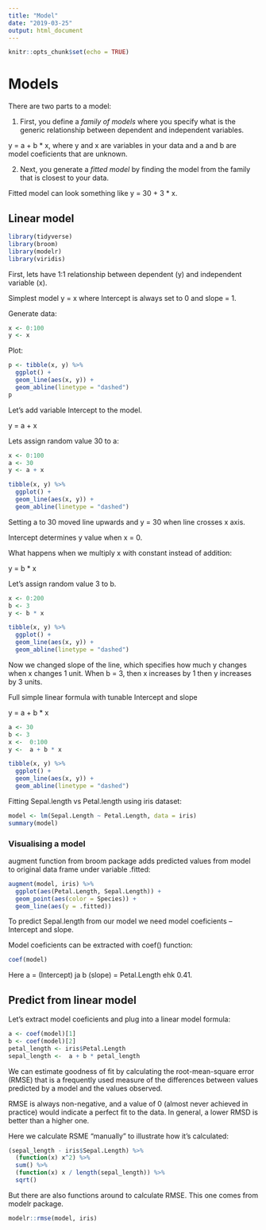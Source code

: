 ```yaml
---
title: "Model"
date: "2019-03-25"
output: html_document
---
```


```r
knitr::opts_chunk$set(echo = TRUE)
```

# Models

There are two parts to a model:

1. First, you define a *family of models* where you specify what is the generic relationship between dependent and independent variables. 

y = a + b * x, where y and x are variables in your data and a and b are model coeficients that are unknown.

2. Next, you generate a *fitted model* by finding the model from the family that is closest to your data. 

Fitted model can look something like y = 30 + 3 * x.

## Linear model

```r
library(tidyverse)
library(broom)
library(modelr)
library(viridis)
```


First, lets have 1:1 relationship between dependent (y) and independent variable (x).

Simplest model y = x where Intercept is always set to 0 and slope = 1.

Generate data:

```r
x <- 0:100
y <- x
```


Plot:

```r
p <- tibble(x, y) %>% 
  ggplot() +
  geom_line(aes(x, y)) +
  geom_abline(linetype = "dashed")
p
```

Let's add variable Intercept to the model.

y = a + x

Lets assign random value 30 to a:

```r
x <- 0:100 
a <- 30
y <- a + x
```



```r
tibble(x, y) %>% 
  ggplot() +
  geom_line(aes(x, y)) +
  geom_abline(linetype = "dashed")
```

Setting a to 30 moved line upwards and y = 30 when line crosses x axis.

Intercept determines y value when x = 0.

What happens when we multiply x with constant instead of addition:

y =  b * x

Let's assign random value 3 to b.

```r
x <- 0:200
b <- 3
y <- b * x
```


```r
tibble(x, y) %>% 
  ggplot() +
  geom_line(aes(x, y)) +
  geom_abline(linetype = "dashed")
```

Now we changed slope of the line, which specifies how much y changes when x changes 1 unit.
When b = 3, then x increases by 1 then y increases by 3 units.

Full simple linear formula with tunable Intercept and slope 

y = a + b * x

```r
a <- 30
b <- 3
x <-  0:100 
y <-  a + b * x
```


```r
tibble(x, y) %>% 
  ggplot() +
  geom_line(aes(x, y)) +
  geom_abline(linetype = "dashed")
```


Fitting Sepal.length vs Petal.length using iris dataset:
```r
model <- lm(Sepal.Length ~ Petal.Length, data = iris)
summary(model)
```

### Visualising a model

augment function from broom package adds predicted values from model to original data frame under variable .fitted:

```r
augment(model, iris) %>% 
  ggplot(aes(Petal.Length, Sepal.Length)) +
  geom_point(aes(color = Species)) +
  geom_line(aes(y = .fitted))
```

To predict Sepal.length from our model we need model coeficients -- Intercept and slope.

Model coeficients can be extracted with coef() function:
```r
coef(model)
```

Here a = (Intercept) ja b (slope) = Petal.Length ehk 0.41.

## Predict from linear model

Let's extract model coeficients and plug into a linear model formula:
```r
a <- coef(model)[1]
b <- coef(model)[2]
petal_length <- iris$Petal.Length
sepal_length <-  a + b * petal_length
```

We can estimate goodness of fit by calculating the root-mean-square error (RMSE) that is a frequently used measure of the differences between values predicted by a model and the values observed.

RMSE is always non-negative, and a value of 0 (almost never achieved in practice) would indicate a perfect fit to the data. In general, a lower RMSD is better than a higher one.

Here we calculate RSME "manually" to illustrate how it's calculated:
```r
(sepal_length - iris$Sepal.Length) %>%
  (function(x) x^2) %>% 
  sum() %>% 
  (function(x) x / length(sepal_length)) %>% 
  sqrt()
```

But there are also functions around to calculate RMSE. 
This one comes from modelr package.
```r
modelr::rmse(model, iris)
```

